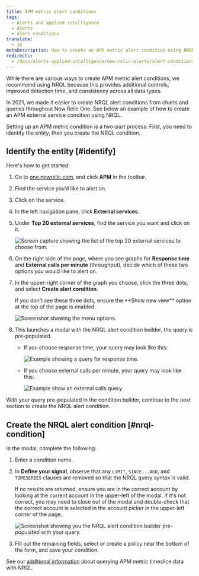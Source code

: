 ```yaml
---
title: APM metric alert conditions
tags:
  - Alerts and applied intelligence
  - Alerts
  - Alert conditions
translate:
  - jp
metaDescription: How to create an APM metric alert condition using NRQL.
redirects:
  - /docs/alerts-applied-intelligence/new-relic-alerts/alert-conditions/apm-metric-alert-conditions
---
```


While there are various ways to create APM metric alert conditions, we recommend using NRQL because this provides additional controls, improved detection time, and consistency across all data types.

In 2021, we made it easier to create NRQL alert conditions from charts and queries throughout New Relic One. See below an example of how to create an APM external service condition using NRQL.

Setting up an APM metric condition is a two-part process: First, you need to identify the entity, then you create the NRQL condition.

## Identify the entity [#identify]

Here's how to get started:

1. Go to [one.newrelic.com](https://one.newrelic.com), and click **APM** in the toolbar.
2. Find the service you’d like to alert on.
3. Click on the service.
4. In the left navigation pane, click **External services**.
5. Under **Top 20 external services**, find the service you want and click on it.

   ![Screen capture showing the list of the top 20 external services to choose from.](./images/top-twenty-2.png "top-twenty.png")
6. On the right side of the page, where you see graphs for **Response time** and **External calls per minute** (throughput), decide which of these two options you would like to alert on.
7. In the upper-right corner of the graph you choose, click the three dots, and select **Create alert condition**.

   <Callout variant="tip">
     If you don’t see these three dots, ensure the **Show new view** option at the top of the page is enabled.
   </Callout>

   ![Screenshot showing the menu options.](./images/external_service_graph_2.png "external_service_graph.png")
8. This launches a modal with the NRQL alert condition builder, the query is pre-populated.
   * If you choose response time, your query may look like this:

     ![Example showing a query for response time.](./images/response_time_query.png "response_time_query.png")
   * If you choose external calls per minute, your query may look like this:

     ![Example show an external calls query.](./images/external-calls-query.png "external-calls-query.png")

With your query pre-populated in the condition builder, continue to the next section to create the NRQL alert condition.

## Create the NRQL alert condition [#nrql-condition]

In the modal, complete the following:

1. Enter a condition name.
2. In **Define your signal**, observe that any `LIMIT`, `SINCE...AGO`, and `TIMESERIES` clauses are removed so that the NRQL query syntax is valid.

   <Callout variant="tip">
     If no results are returned, ensure you are in the correct account by looking at the current account in the upper-left of the modal.
     If it's not correct, you may need to close out of the modal and double-check that the correct account is selected in the account picker in the upper-left corner of the page.
   </Callout>

   ![Screenshot showing you the NRQL alert condition builder pre-populated with your query.](./images/nrql_condition_builder_modal.png "nrql_condition_builder_modal.png")
3. Fill out the remaining fields, select or create a policy near the bottom of the form, and save your condition.

See our [additional information](/docs/query-your-data/nrql-new-relic-query-language/nrql-query-tutorials/query-apm-metric-timeslice-data-nrql#timeslice-conversion) about querying APM metric timeslice data with NRQL.
